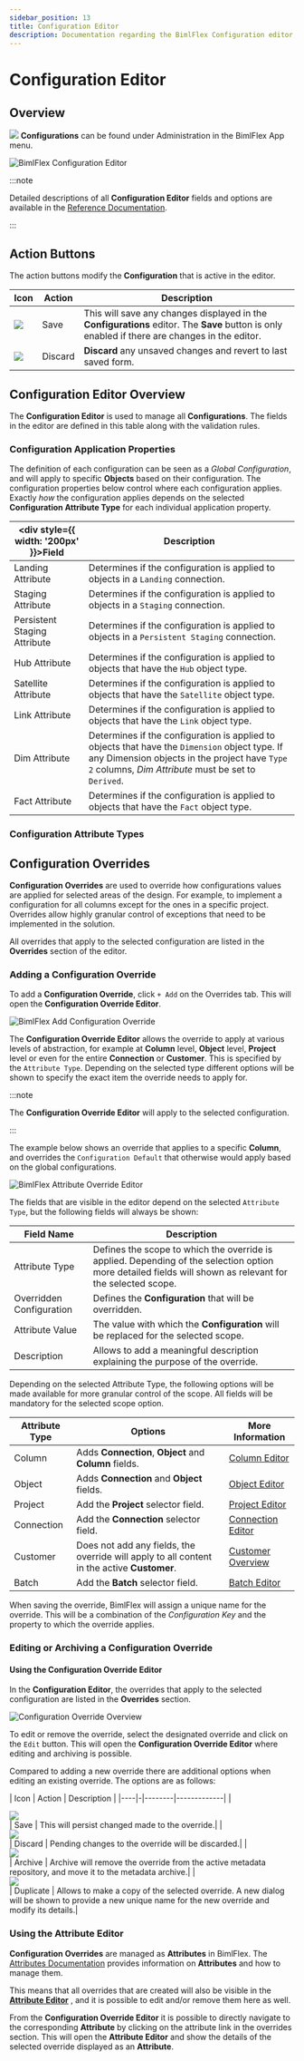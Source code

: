 ---
sidebar_position: 13
title: Configuration Editor
description: Documentation regarding the BimlFlex Configuration editor, including editor fields, action buttons, field descriptions, setting options, and overrides.
---
<head>
  <meta name="varigenceProduct" content="BimlFlex"></meta>
  <meta name="varigenceArticleType" content="Reference"></meta>
</head>



# Configuration Editor

<InclHeaderConfiguration />

## Overview

<img class="icon-inline" src="images/svg-icons/configurations.svg" /> **Configurations** can be found under Administration in the BimlFlex App menu.

![BimlFlex Configuration Editor](/img/bimlflex/bfx-configurations-editor-overview.png "BimlFlex Configuration Editor")



:::note

Detailed descriptions of all **Configuration Editor** fields and options are available in the [Reference Documentation](../reference-documentation/entities/Configuration).

:::


## Action Buttons

The action buttons modify the **Configuration** that is active in the editor.

| Icon | Action | Description |
| ---- | ------ | ----------- |
| <div class="icon-col m-5"><img src="images/svg-icons/save.svg" /></div> | Save | This will save any changes displayed in the **Configurations** editor.  The **Save** button is only enabled if there are changes in the editor.|
| <div class="icon-col m-5"><img src="images/svg-icons/discard.svg" /></div> | Discard | **Discard** any unsaved changes and revert to last saved form.|

## Configuration Editor Overview

The **Configuration Editor** is used to manage all **Configurations**. The fields in the editor are defined in this table along with the validation rules.

### Configuration Application Properties

The definition of each configuration can be seen as a *Global Configuration*, and will apply to specific **Objects** based on their configuration. The configuration properties below control where each configuration applies. Exactly *how* the configuration applies depends on the selected **Configuration Attribute Type** for each individual application property.

| <div style={{ width: '200px' }}>Field</div>| Description |
|------------------------------------ | ----------- |
| Landing Attribute            | Determines if the configuration is applied to objects in a `Landing` connection.|
| Staging Attribute            | Determines if the configuration is applied to objects in a `Staging` connection.|
| Persistent Staging Attribute | Determines if the configuration is applied to objects in a `Persistent Staging` connection.|
| Hub Attribute                | Determines if the configuration is applied to objects that have the `Hub` object type.|
| Satellite Attribute          | Determines if the configuration is applied to objects that have the `Satellite` object type.|
| Link Attribute               | Determines if the configuration is applied to objects that have the `Link` object type.|
| Dim Attribute                | Determines if the configuration is applied to objects that have the `Dimension` object type. If any Dimension objects in the project have `Type 2` columns, *Dim Attribute* must be set to `Derived`.|
| Fact Attribute               | Determines if the configuration is applied to objects that have the `Fact` object type.|

### Configuration Attribute Types

<EnumConfigurationAttributeType />

## Configuration Overrides

**Configuration Overrides** are used to override how configurations values are applied for selected areas of the design. For example, to implement a configuration for all columns except for the ones in a specific project. Overrides allow highly granular control of exceptions that need to be implemented in the solution.

All overrides that apply to the selected configuration are listed in the **Overrides** section of the editor.

### Adding a Configuration Override

To add a **Configuration Override**, click `+ Add` on the Overrides tab. This will open the **Configuration Override Editor**.

![BimlFlex Add Configuration Override](/img/bimlflex/bfx-add-attribute-override-plus-button.png "BimlFlex Add Configuration Override")

The **Configuration Override Editor** allows the override to apply at various levels of abstraction, for example at **Column** level, **Object** level, **Project** level or even for the entire **Connection** or **Customer**. This is specified by the `Attribute Type`. Depending on the selected type different options will be shown to specify the exact item the override needs to apply for.



:::note

The **Configuration Override Editor** will apply to the selected configuration.

:::


The example below shows an override that applies to a specific **Column**, and overrides the `Configuration Default` that otherwise would apply based on the global configurations.

![BimlFlex Attribute Override Editor](/img/bimlflex/bfx-add-configuration-override.png "BimlFlex Attribute Override Editor")

The fields that are visible in the editor depend on the selected `Attribute Type`, but the following fields will always be shown:

| Field Name               | Description                                         |
| -------------------------| --------------------------------------------------- |
| Attribute Type           | Defines the scope to which the override is applied. Depending of the selection option more detailed fields will shown as relevant for the selected scope.|
| Overridden Configuration | Defines the **Configuration** that will be overridden.|
| Attribute Value          | The value with which the **Configuration** will be replaced for the selected scope.|
| Description              | Allows to add a meaningful description explaining the purpose of the override.|

Depending on the selected Attribute Type, the following options will be made available for more granular control of the scope. All fields will be mandatory for the selected scope option.

| Attribute Type           | Options | More Information |
| -------------------------| --------------------------------------------------- | --------------------------------- |
| Column                   | Adds **Connection**, **Object** and **Column** fields.| [Column Editor](./column-editor)|
| Object                   | Adds **Connection** and **Object** fields.| [Object Editor](./object-editor)|
| Project                  | Add the **Project** selector field.| [Project Editor](./project-editor)|
| Connection               | Add the **Connection** selector field.| [Connection Editor](./connection-editor)|
| Customer                 | Does not add any fields, the override will apply to all content in the active **Customer**.| [Customer Overview](../concepts/customer)|
| Batch                    | Add the **Batch** selector field.| [Batch Editor](./batches)|

When saving the override, BimlFlex will assign a unique name for the override. This will be a combination of the *Configuration Key* and the property to which the override applies.

### Editing or Archiving a Configuration Override

#### Using the Configuration Override Editor

In the **Configuration Editor**, the overrides that apply to the selected configuration are listed in the **Overrides** section.

![Configuration Override Overview](/img/bimlflex/bfx-configuration-editor-overrides-overview.png "Configuration Override Overview")

To edit or remove the override, select the designated override and click on the `Edit` button. This will open the **Configuration Override Editor** where editing and archiving is possible.

Compared to adding a new override there are additional options when editing an existing override. The options are as follows:

| Icon | Action | Description |
|----|-|--------|-------------|
| <div class="icon-col m-5"><img src="images/svg-icons/save.svg" /></div> | Save | This will persist changed made to the override.|
| <div class="icon-col m-5"><img src="images/svg-icons/discard.svg" /></div> | Discard | Pending changes to the override will be discarded.|
| <div class="icon-col m-5"><img src="images/svg-icons/archive-delete.svg" /></div> | Archive | Archive will remove the override from the active metadata repository, and move it to the metadata archive.|
| <div class="icon-col m-5"><img src="images/svg-icons/duplicate-objects.svg" /></div> | Duplicate | Allows to make a copy of the selected override. A new dialog will be shown to provide a new unique name for the new override and modify its details.|

### Using the Attribute Editor

**Configuration Overrides** are managed as **Attributes** in BimlFlex. The [Attributes Documentation](./attribute-editor) provides information on **Attributes** and how to manage them.

This means that all overrides that are created will also be visible in the [**Attribute Editor**](./attribute-editor) , and it is possible to edit and/or remove them here as well.

From the **Configuration Override Editor** it is possible to directly navigate to the corresponding **Attribute** by clicking on the attribute link in the overrides section. This will open the **Attribute Editor** and show the details of the selected override displayed as an **Attribute**.
